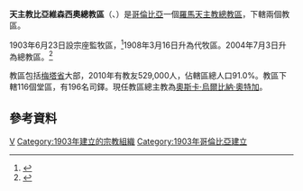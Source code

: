 {{Infobox Roman Catholic diocese
|jurisdiction     = 總教區
|name            = 比亞維森西奧
|latin= Arcidioecesis Villavicentiensis
 |image =Escudo Arquidiócesis de Villavicencio.svg
|caption = 總教區徽章
 |location = [[哥倫比亞|哥倫比亞]]
|territory = [[梅塔省|梅塔省]]大部
|population = 529,000
|rite = [[罗马礼|罗马礼]]
|patron =
|province =
|established = 1903年
|cathedral = [[嘉模聖母主教座堂_(比亞維森西奧)|嘉模聖母主教座堂]]
|co-cathedral =
|leadership = 總主教
|website = 
|pope = 
|patriarch=
|metropolitan =[[奧斯卡·烏爾比納·奧特加|奧斯卡·烏爾比納·奧特加]]
|ordinary = 
|coadjutor archbishop =
|coadjutor bishop =
|auxiliary =
|emeritus = }} 

'''天主教比亞維森西奧總教區'''（{{lang-la|Arcidioecesis Villavicentiensis}}、{{lang-es|Arquidiócesis de Villavicencio}}）是[[哥倫比亞|哥倫比亞]]一個[[羅馬天主教|羅馬天主教]][[總教區|總教區]]，下轄兩個教區。

1903年6月23日設宗座監牧區，<ref>{{cite journal
|journal=[[聖座公報|聖座公報]]
|publisher=梵蒂岡出版社
|date=1902-03年
|volume=35
|title=''Dum rerum humanarum''
|page=752
|url=http://www.vatican.va/archive/ass/documents/ASS%2035%20%5B1902-3%5D%20-%20ocr.pdf
|access-date=2013-05-18
|archive-date=2014-01-03
|archive-url=https://web.archive.org/web/20140103123404/http://www.vatican.va/archive/ass/documents/ASS%2035%20[1902-3]%20-%20ocr.pdf
|dead-url=no
}}</ref>1908年3月16日升為代牧區。2004年7月3日升為總教區。<ref>{{Cite web |url=http://www.vatican.va/holy_father/john_paul_ii/apost_constitutions/documents/hf_jp-ii_apc_20040703_ad-totius-dominici_lt.html |title=升為總教區的宗座憲令 |access-date=2013-05-18 |archive-date=2014-05-18 |archive-url=https://web.archive.org/web/20140518004707/http://www.vatican.va/holy_father/john_paul_ii/apost_constitutions/documents/hf_jp-ii_apc_20040703_ad-totius-dominici_lt.html |dead-url=no }}</ref>

教區包括[[梅塔省|梅塔省]]大部，2010年有教友529,000人，佔轄區總人口91.0%。教區下轄116個堂區，有196名司鐸。現任教區總主教為[[奧斯卡·烏爾比納·奧特加|奧斯卡·烏爾比納·奧特加]]。

==參考資料==
{{reflist}}

{{哥倫比亞天主教教區}}

{{DEFAULTSORT:Arquidiócesis de Villavicencio}}
[[Category:哥倫比亞天主教教區|V]]
[[Category:1903年建立的宗教組織|Category:1903年建立的宗教組織]]
[[Category:1903年哥倫比亞建立|Category:1903年哥倫比亞建立]]